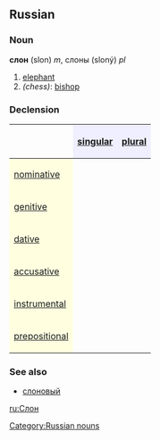 ==Russian==
[[Category:Russian nouns]]
===Noun===
'''слон''' (slon) ''m'', слоны (sloný) ''pl''

# [[elephant]]
#''(chess)'': [[bishop]]

===Declension===
{| border="1" cellpadding="4" cellspacing="0"
!
! style="background-color: #EFEFFF" align="center"|[[singular]]
! style="background-color: #EFEFFF" align="center"|[[plural]]
|-
! style="background-color: #FFFFE0" align="left"|[[nominative case|nominative]]
| align="center"|{{RUchar|слон}}
| align="center"|{{RUchar|слоны́}}
|-
! style="background-color: #FFFFE0" align="left"|[[genitive case|genitive]]
| align="center"|{{RUchar|слона́}}
| align="center"|{{RUchar|слоно́в}}
|-
! style="background-color: #FFFFE0" align="left"|[[dative case|dative]]
| align="center"|{{RUchar|слону́}}
| align="center"|{{RUchar|слона́м}}
|-
! style="background-color: #FFFFE0" align="left"|[[accusative case|accusative]]
| align="center"|{{RUchar|слона́}}
| align="center"|{{RUchar|слоно́в}}
|-
! style="background-color: #FFFFE0" align="left"|[[instrumental case|instrumental]]
| align="center"|{{RUchar|слоно́м}}
| align="center"|{{RUchar|слона́ми}}
|-
! style="background-color: #FFFFE0" align="left"|[[prepositional case|prepositional]]
| align="center"|{{RUchar|о слоне́}}
| align="center"|{{RUchar|о слона́х}}
|}

===See also===
*[[слоновый]]

[[ru:Слон]]